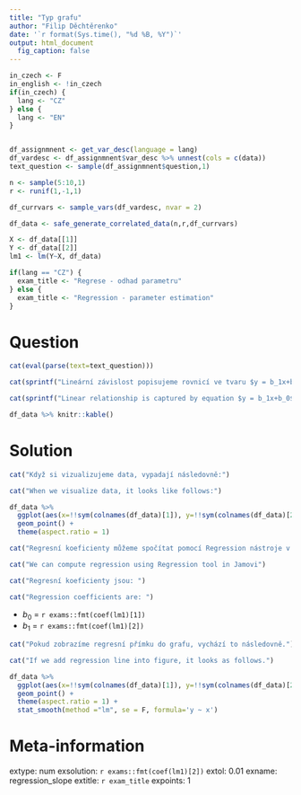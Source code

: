 ```yaml
---
title: "Typ grafu"
author: "Filip Děchtěrenko"
date: '`r format(Sys.time(), "%d %B, %Y")`'
output: html_document
  fig_caption: false
---
```


```r
in_czech <- F
in_english <- !in_czech
if(in_czech) {
  lang <- "CZ"
} else {
  lang <- "EN"
}
```

```r

```

```r

df_assignmnent <- get_var_desc(language = lang)
df_vardesc <- df_assignmnent$var_desc %>% unnest(cols = c(data))
text_question <- sample(df_assignmnent$question,1)

n <- sample(5:10,1)
r <- runif(1,-1,1)

df_currvars <- sample_vars(df_vardesc, nvar = 2)

df_data <- safe_generate_correlated_data(n,r,df_currvars)

X <- df_data[[1]]
Y <- df_data[[2]]
lm1 <- lm(Y~X, df_data)

if(lang == "CZ") {
  exam_title <- "Regrese - odhad parametru"
} else {
  exam_title <- "Regression - parameter estimation"
}

```



Question
========
```r
cat(eval(parse(text=text_question)))
```

```r
cat(sprintf("Lineární závislost popisujeme rovnicí ve tvaru $y = b_1x+b_0$. Spočítejte regresní koeficient $b_1$ přímky předpovídající proměnnou '%s' v závislosti na proměnné '%s'. Data vypadají následovně:", df_currvars$name[2], df_currvars$name[1]))
```

```r
cat(sprintf("Linear relationship is captured by equation $y = b_1x+b_0$. Compute regression coefficient $b_1$ for the line predicting variable '%s' from variable '%s'. Data looks as follows:", df_currvars$name[2], df_currvars$name[1]))
```


```r
df_data %>% knitr::kable()
```

Solution
========
```r
cat("Když si vizualizujeme data, vypadají následovně:")
```

```r
cat("When we visualize data, it looks like follows:")
```


```r
df_data %>% 
  ggplot(aes(x=!!sym(colnames(df_data)[1]), y=!!sym(colnames(df_data)[2]))) +
  geom_point() + 
  theme(aspect.ratio = 1)
```

```r
cat("Regresní koeficienty můžeme spočítat pomocí Regression nástroje v Jamovi")
```

```r
cat("We can compute regression using Regression tool in Jamovi")
```


```r
cat("Regresní koeficienty jsou: ")
```

```r
cat("Regression coefficients are: ")
```

* $b_0$ = `r exams::fmt(coef(lm1)[1])`
* $b_1$ = `r exams::fmt(coef(lm1)[2])`

```r
cat("Pokud zobrazíme regresní přímku do grafu, vychází to následovně.")
```

```r
cat("If we add regression line into figure, it looks as follows.")
```

```r
df_data %>% 
  ggplot(aes(x=!!sym(colnames(df_data)[1]), y=!!sym(colnames(df_data)[2]))) +
  geom_point() + 
  theme(aspect.ratio = 1) +
  stat_smooth(method ="lm", se = F, formula='y ~ x')

```



Meta-information
================
extype: num
exsolution: `r exams::fmt(coef(lm1)[2])`
extol: 0.01
exname: regression_slope
extitle: `r exam_title`
expoints: 1
